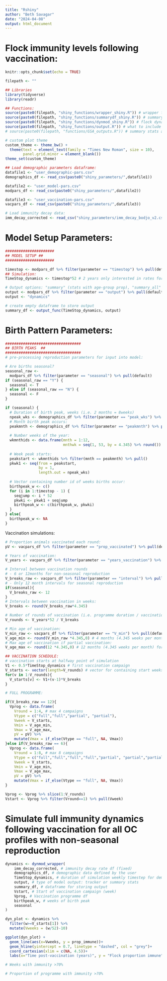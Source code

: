```yaml
---
title: "Rshiny"
author: "Beth Savagar"
date: "2024-04-08"
output: html_document
---
```


# Flock immunity levels following vaccination:

```r
knitr::opts_chunk$set(echo = TRUE)
```

```r

filepath <- ""

## Libraries
library(tidyverse)
library(readr)

## Functions:
source(paste0(filepath, "shiny_functions/wrapper_shiny.R")) # wrapper function
source(paste0(filepath, "shiny_functions/summarydf_shiny.R")) # summary stats for output
source(paste0(filepath, "shiny_functions/dynmod_shiny.R")) # flock dynamics model function
source(paste0(filepath, "shiny_functions/output.R")) # what to include in output df
# source(paste0(filepath, "functions/GSA_outputs.R")) # summary stats accounting for vac

```

```r
# custom plot theme
custom_theme <- theme_bw() + 
  theme(text = element_text(family = "Times New Roman", size = 10),
        panel.grid.minor = element_blank())
theme_set(custom_theme)
```

```r

## Load demographic parameters dataframe:
datafile1 <- "user_demographic-pars.csv"
demographics_df <- read_csv(paste0("shiny_parameters/",datafile1))

datafile2 <- "user_model-pars.csv"
modpars_df <- read_csv(paste0("shiny_parameters/",datafile2))

datafile3 <- "user_vaccination-pars.csv"
vacpars_df <- read_csv(paste0("shiny_parameters/",datafile3))

# Load immunity decay data:
imm_decay_corrected <- read_csv("shiny_parameters/imm_decay_bodjo_v2.csv")

```
# Model Setup Parameters:

```r

######################
## MODEL SETUP ##
######################

timestop <- modpars_df %>% filter(parameter == "timestop") %>% pull(default) %>% as.numeric()
## Simulation:
TimeStop_dynamics <- timestop*52 # 2 years only interested in rates for 1 y

# Output options: "summary" (stats with age-group prop), "summary_all" (stats with age-sex group prop), "dynamics" (pop metrics over time)
output <- modpars_df %>% filter(parameter == "output") %>% pull(default) 
output <- "dynamics"

# create empty dataframe to store output
summary_df <- output_func(TimeStop_dynamics, output) 

```

# Birth Pattern Parameters:

```r

##################################
## BIRTH PEAKS  ##
##################################
# pre-processing reproduction parameters for input into model:

# Are births seasonal?
seasonal_raw <-
  modpars_df %>% filter(parameter == "seasonal") %>% pull(default)
if (seasonal_raw == "Y") {
  seasonal <- T
} else if (seasonal_raw == "N") {
  seasonal <- F
}

if (seasonal) {
  # Duration of birth peak, weeks (i.e. 2 months = 8weeks)
  npeak_wks <- demographics_df %>% filter(parameter == "peak_wks") %>% pull(default)
  # Month birth peak occurs:
  peakmnth <- demographics_df %>% filter(parameter == "peakmnth") %>% pull(default) %>% as.numeric()
  
  # Number weeks of the year:
  wkmnthids <- data.frame(mnth = 1:12,
                          mnthwk = seq(1, 53, by = 4.345) %>% round())
  
  # Week peak starts:
  peakstart <- wkmnthids %>% filter(mnth == peakmnth) %>% pull()
  pkwk1 <- seq(from = peakstart,
               by = 1,
               length.out = npeak_wks)
  
  # Vector containing number id of weeks births occur:
  birthpeak_w <- c()
  for (i in 1:timestop - 1) {
    seqjump <- i * 52
    pkwki <- pkwk1 + seqjump
    birthpeak_w <- c(birthpeak_w, pkwki)
  }
} else{
  birthpeak_w <- NA
}


```

Vaccination simulations:

```r

# Proportion animals vaccinated each round:
pV <- vacpars_df %>% filter(parameter == "prop_vaccinated") %>% pull(default) %>% as.numeric()

# Years of vaccination:
V_years <- vacpars_df %>% filter(parameter == "years_vaccination") %>% pull(default) %>% as.numeric()

# Interval between vaccination rounds
# - 6 or 12months for non-seasonal reproduction
V_breaks_raw <- vacpars_df %>% filter(parameter == "interval") %>% pull(default) %>% as.numeric()
# - Only 12 month intervals for seasonal reproduction
if(seasonal){
  V_breaks_raw <- 12
}
# Intervals between vaccination in weeks:
V_breaks <- round(V_breaks_raw*4.345) 

# Number of rounds of vaccination (i.e. programme duration / vaccination interval)
V_rounds <- V_years*52 / V_breaks

# Min age of vaccination:
V_min_raw <- vacpars_df %>% filter(parameter == "V_min") %>% pull(default) %>% as.numeric()
V_age_min <- round(V_min_raw *4.345,0) # 4 months (4.345 weeks per month)
# Max age of vaccination if partial vaccination:
V_age_max <- round(12 *4.345,0) # 12 months (4.345 weeks per month) for partial campaigns, as per GSCE

## VACCINATION SCHEDULE:
# vaccination starts at halfway point of simulation
V1 <- 0.5*TimeStop_dynamics # first vaccination campaign
V_starts <- vector(length=V_rounds) # vector for containing start weeks for vaccination
for(v in 1:V_rounds){
  V_starts[v] <- V1+(v-1)*V_breaks
}

# FULL PROGRAMME: 

if(V_breaks_raw == 12){
  Vprog <- data.frame(
    Vround = 1:4, # max 4 campaigns
    Vtype = c("full","full","partial", "partial"),
    Vweek = V_starts,
    Vmin = V_age_min,
    Vmax = V_age_max,
    pV = pV) %>%
    mutate(Vmax = if_else(Vtype == "full", NA, Vmax))
}else if(V_breaks_raw == 6){
  Vprog <- data.frame(
    Vround = 1:8, # max 8 campaigns
    Vtype = c("full","full","full","full","partial", "partial","partial", "partial"),
    Vweek = V_starts,
    Vmin = V_age_min,
    Vmax = V_age_max,
    pV = pV) %>%
    mutate(Vmax = if_else(Vtype == "full", NA, Vmax))
}

Vprog <- Vprog %>% slice(1:V_rounds)
Vstart <- Vprog %>% filter(Vround==1) %>% pull(Vweek)

```


# Simulate full immunity dynamics following vaccination for all OC profiles with non-seasonal reproduction

```r

dynamics <- dynmod_wrapper(
    imm_decay_corrected, # immunity decay rate df (fixed)
    demographics_df, # demographic data defined by the user
    TimeStop_dynamics, # duration of simulation weekly timestep for demographic component
    output, # type of model output: tracker or summary stats
    summary_df, # dataframe for storing output
    Vstart, # Start of vaccination campaign (week)
    Vprog, # Vaccination programme df 
    birthpeak_w, # weeks of birth peak
    seasonal
)
```


```r

dyn_plot <- dynamics %>%
  filter(w>=V_starts[1]) %>% 
  mutate(Vweeks = (w/52)-10)

ggplot(dyn_plot) +
  geom_line(aes(x=Vweeks, y = prop_immune))+
  geom_hline(yintercept = 0.7, linetype = "dashed", col = "grey")+
  coord_cartesian(xlim = c(NA, 4.5))+
  labs(x="Time post-vaccination (years)", y = "Flock proportion immune", col = "Vaccination Coverage")

# Weeks with immunity >70%

# Proportion of programme with immunity >70%

```
############


<!-- ```{r animweeksimmune} -->

<!-- # Constants -->
<!-- total_weeks_5_years <- 52 * 5 -->

<!-- # Example Dataframe -->
<!-- # df <- data.frame(Area_ID = 1:100, Population = runif(100, 100, 500), Proportion_Low_Immunity = runif(100, 0, 1)) -->

<!-- # Calculate the number of weeks with low immunity -->
<!-- df$Weeks_Low_Immunity <- df$Proportion_Low_Immunity * total_weeks_5_years -->

<!-- # Calculate animal-weeks with immunity <70% -->
<!-- df$Animal_Weeks_Low_Immunity <- df$Population * df$Weeks_Low_Immunity -->

<!-- # Calculate total animal-weeks for all areas -->
<!-- total_animal_weeks_low_immunity <- sum(df$Animal_Weeks_Low_Immunity) -->

<!-- # Output the result -->
<!-- print(total_animal_weeks_low_immunity) -->


<!-- ``` -->